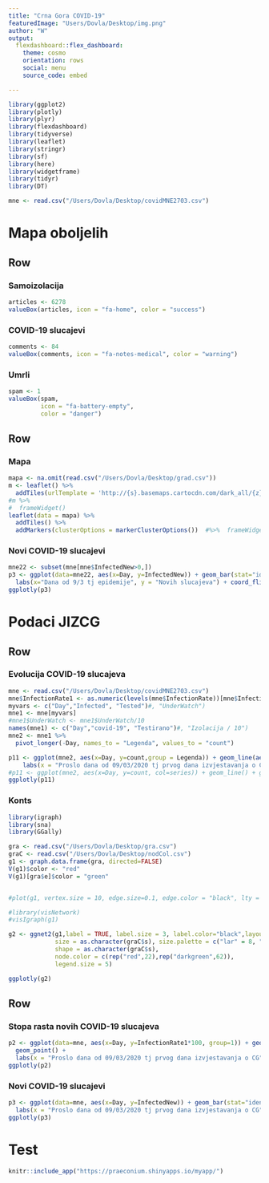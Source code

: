 ```yaml
---
title: "Crna Gora COVID-19"
featuredImage: "Users/Dovla/Desktop/img.png"
author: "W"
output: 
  flexdashboard::flex_dashboard:
    theme: cosmo
    orientation: rows
    social: menu
    source_code: embed

---
```


```r
library(ggplot2)
library(plotly)
library(plyr)
library(flexdashboard)
library(tidyverse)
library(leaflet)
library(stringr)
library(sf)
library(here)
library(widgetframe)
library(tidyr)
library(DT)

mne <- read.csv("/Users/Dovla/Desktop/covidMNE2703.csv")
```

Mapa oboljelih
=======================================================================

Row
-----------------------------------------------------------------------

### Samoizolacija

```r
articles <- 6278
valueBox(articles, icon = "fa-home", color = "success")
```

### COVID-19 slucajevi

```r
comments <- 84
valueBox(comments, icon = "fa-notes-medical", color = "warning")
```

### Umrli

```r
spam <- 1
valueBox(spam, 
         icon = "fa-battery-empty",
         color = "danger")
```

Row 
-----------------------------------------------------------------------

### Mapa

```r
mapa <- na.omit(read.csv("/Users/Dovla/Desktop/grad.csv"))
m <- leaflet() %>%
  addTiles(urlTemplate = 'http://{s}.basemaps.cartocdn.com/dark_all/{z}/{x}/{y}.png') 
#m %>%
#  frameWidget()
leaflet(data = mapa) %>%
  addTiles() %>%
  addMarkers(clusterOptions = markerClusterOptions())  #%>%  frameWidget()
```

### Novi COVID-19 slucajevi

```r
mne22 <- subset(mne[mne$InfectedNew>0,])
p3 <- ggplot(data=mne22, aes(x=Day, y=InfectedNew)) + geom_bar(stat="identity",color="red", fill="white") +
  labs(x="Dana od 9/3 tj epidemije", y = "Novih slucajeva") + coord_flip()
ggplotly(p3) 
```

Podaci JIZCG
=======================================================================

Row
-----------------------------------------------------------------------

### Evolucija COVID-19 slucajeva 

```r

mne <- read.csv("/Users/Dovla/Desktop/covidMNE2703.csv")
mne$InfectionRate1 <- as.numeric(levels(mne$InfectionRate))[mne$InfectionRate]
myvars <- c("Day","Infected", "Tested")#, "UnderWatch")
mne1 <- mne[myvars]
#mne1$UnderWatch <- mne1$UnderWatch/10
names(mne1) <- c("Day","covid-19", "Testirano")#, "Izolacija / 10")
mne2 <- mne1 %>%
  pivot_longer(-Day, names_to = "Legenda", values_to = "count")

p11 <- ggplot(mne2, aes(x=Day, y=count,group = Legenda)) + geom_line(aes(linetype=Legenda)) + geom_point() +
    labs(x = "Proslo dana od 09/03/2020 tj prvog dana izvjestavanja o CG", y = "") 
#p11 <- ggplot(mne2, aes(x=Day, y=count, col=series)) + geom_line() + geom_point()
ggplotly(p11)

```

### Konts

```r
library(igraph)
library(sna)
library(GGally)

gra <- read.csv("/Users/Dovla/Desktop/gra.csv")
graC <- read.csv("/Users/Dovla/Desktop/nodCol.csv")
g1 <- graph.data.frame(gra, directed=FALSE)
V(g1)$color <- "red"
V(g1)[gra$e]$color = "green"


#plot(g1, vertex.size = 10, edge.size=0.1, edge.color = "black", lty = 0, arrow.mode=3, arrow.size = 3, main="MNE covid19 clusters 29/03/2020")

#library(visNetwork)
#visIgraph(g1)

g2 <- ggnet2(g1,label = TRUE, label.size = 3, label.color="black",layout.par = list(cell.jitter = 0.75), 
             size = as.character(graC$s), size.palette = c("lar" = 8, "sma" = 3),
             shape = as.character(graC$s),
             node.color = c(rep("red",22),rep("darkgreen",62)),
             legend.size = 5)

ggplotly(g2)
```

Row
-----------------------------------------------------------------------

### Stopa rasta novih COVID-19 slucajeva

```r
p2 <- ggplot(data=mne, aes(x=Day, y=InfectionRate1*100, group=1)) + geom_line(linetype = "dashed", colour="red") +
  geom_point() +
  labs(x = "Proslo dana od 09/03/2020 tj prvog dana izvjestavanja o CG", y = "Stopa u %") 
ggplotly(p2)

```


### Novi COVID-19 slucajevi

```r
p3 <- ggplot(data=mne, aes(x=Day, y=InfectedNew)) + geom_bar(stat="identity",color="red", fill="white") +
  labs(x = "Proslo dana od 09/03/2020 tj prvog dana izvjestavanja o CG", y = "Novih slucajeva") 
ggplotly(p3)
```

Test
=======================================================================
```r
knitr::include_app("https://praeconium.shinyapps.io/myapp/")
```



